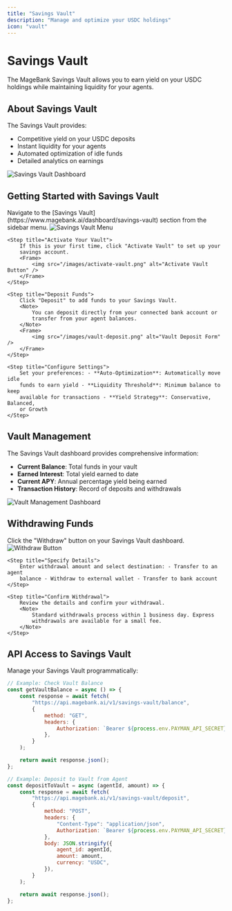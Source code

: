 ```yaml
---
title: "Savings Vault"
description: "Manage and optimize your USDC holdings"
icon: "vault"
---
```


# Savings Vault

The MageBank Savings Vault allows you to earn yield on your USDC holdings while maintaining liquidity for your agents.

## About Savings Vault

The Savings Vault provides:

-   Competitive yield on your USDC deposits
-   Instant liquidity for your agents
-   Automated optimization of idle funds
-   Detailed analytics on earnings

<Frame>
    <img
        src="/images/savings-vault-overview.png"
        alt="Savings Vault Dashboard"
    />
</Frame>

## Getting Started with Savings Vault

<Steps>
    <Step title="Access Savings Vault">
        Navigate to the [Savings
        Vault](https://www.magebank.ai/dashboard/savings-vault) section from the
        sidebar menu.
        <Frame>
            <img
                src="/images/savings-vault-menu.png"
                alt="Savings Vault Menu"
            />
        </Frame>
    </Step>

    <Step title="Activate Your Vault">
        If this is your first time, click "Activate Vault" to set up your
        savings account.
        <Frame>
            <img src="/images/activate-vault.png" alt="Activate Vault Button" />
        </Frame>
    </Step>

    <Step title="Deposit Funds">
        Click "Deposit" to add funds to your Savings Vault.
        <Note>
            You can deposit directly from your connected bank account or
            transfer from your agent balances.
        </Note>
        <Frame>
            <img src="/images/vault-deposit.png" alt="Vault Deposit Form" />
        </Frame>
    </Step>

    <Step title="Configure Settings">
        Set your preferences: - **Auto-Optimization**: Automatically move idle
        funds to earn yield - **Liquidity Threshold**: Minimum balance to keep
        available for transactions - **Yield Strategy**: Conservative, Balanced,
        or Growth
    </Step>
</Steps>

## Vault Management

The Savings Vault dashboard provides comprehensive information:

-   **Current Balance**: Total funds in your vault
-   **Earned Interest**: Total yield earned to date
-   **Current APY**: Annual percentage yield being earned
-   **Transaction History**: Record of deposits and withdrawals

<Frame>
    <img src="/images/vault-dashboard.png" alt="Vault Management Dashboard" />
</Frame>

## Withdrawing Funds

<Steps>
    <Step title="Initiate Withdrawal">
        Click the "Withdraw" button on your Savings Vault dashboard.
        <Frame>
            <img src="/images/vault-withdraw.png" alt="Withdraw Button" />
        </Frame>
    </Step>

    <Step title="Specify Details">
        Enter withdrawal amount and select destination: - Transfer to an agent
        balance - Withdraw to external wallet - Transfer to bank account
    </Step>

    <Step title="Confirm Withdrawal">
        Review the details and confirm your withdrawal.
        <Note>
            Standard withdrawals process within 1 business day. Express
            withdrawals are available for a small fee.
        </Note>
    </Step>
</Steps>

## API Access to Savings Vault

Manage your Savings Vault programmatically:

```javascript
// Example: Check Vault Balance
const getVaultBalance = async () => {
    const response = await fetch(
        "https://api.magebank.ai/v1/savings-vault/balance",
        {
            method: "GET",
            headers: {
                Authorization: `Bearer ${process.env.PAYMAN_API_SECRET}`,
            },
        }
    );

    return await response.json();
};

// Example: Deposit to Vault from Agent
const depositToVault = async (agentId, amount) => {
    const response = await fetch(
        "https://api.magebank.ai/v1/savings-vault/deposit",
        {
            method: "POST",
            headers: {
                "Content-Type": "application/json",
                Authorization: `Bearer ${process.env.PAYMAN_API_SECRET}`,
            },
            body: JSON.stringify({
                agent_id: agentId,
                amount: amount,
                currency: "USDC",
            }),
        }
    );

    return await response.json();
};
```
